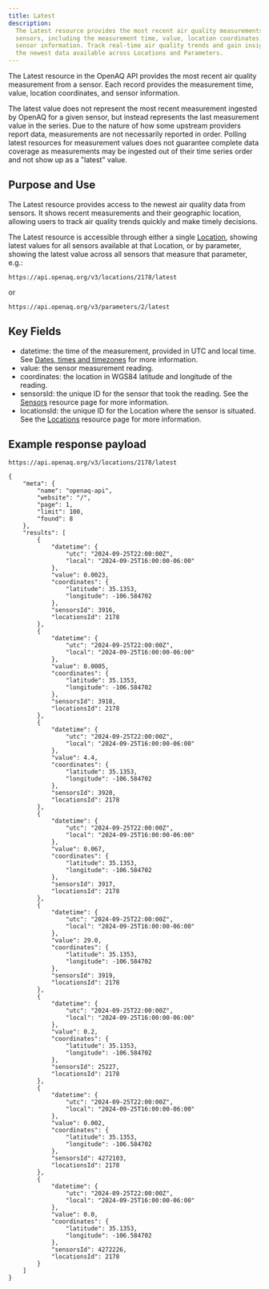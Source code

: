 ```yaml
---
title: Latest
description:
  The Latest resource provides the most recent air quality measurements from
  sensors, including the measurement time, value, location coordinates, and
  sensor information. Track real-time air quality trends and gain insights into
  the newest data available across Locations and Parameters.
---
```




The Latest resource in the OpenAQ API provides the most recent air quality
measurement from a sensor. Each record provides the measurement time, value,
location coordinates, and sensor information.

<Aside type="note">
  The latest value does not represent the most recent measurement ingested by
  OpenAQ for a given sensor, but instead represents the last measurement value
  in the series. Due to the nature of how some upstream providers report data,
  measurements are not necessarily reported in order. Polling latest resources
  for measurement values does not guarantee complete data coverage as
  measurements may be ingested out of their time series order and not show up as
  a "latest" value.
</Aside>

## Purpose and Use

The Latest resource provides access to the newest air quality data from sensors.
It shows recent measurements and their geographic location, allowing users to
track air quality trends quickly and make timely decisions.

The Latest resource is accessible through either a single [Location](locations),
showing latest values for all sensors available at that Location, or by
parameter, showing the latest value across all sensors that measure that
parameter, e.g.:

```
https://api.openaq.org/v3/locations/2178/latest
```

or

```
https://api.openaq.org/v3/parameters/2/latest
```

## Key Fields

- datetime: the time of the measurement, provided in UTC and local time. See
  [Dates, times and timezones](using-the-api/dates-datetimes) for more
  information.
- value: the sensor measurement reading.
- coordinates: the location in WGS84 latitude and longitude of the reading.
- sensorsId: the unique ID for the sensor that took the reading. See the
  [Sensors](sensors) resource page for more information.
- locationsId: the unique ID for the Location where the sensor is situated. See
  the [Locations](locations) resource page for more information.

## Example response payload

`https://api.openaq.org/v3/locations/2178/latest`

```
{
    "meta": {
        "name": "openaq-api",
        "website": "/",
        "page": 1,
        "limit": 100,
        "found": 8
    },
    "results": [
        {
            "datetime": {
                "utc": "2024-09-25T22:00:00Z",
                "local": "2024-09-25T16:00:00-06:00"
            },
            "value": 0.0023,
            "coordinates": {
                "latitude": 35.1353,
                "longitude": -106.584702
            },
            "sensorsId": 3916,
            "locationsId": 2178
        },
        {
            "datetime": {
                "utc": "2024-09-25T22:00:00Z",
                "local": "2024-09-25T16:00:00-06:00"
            },
            "value": 0.0005,
            "coordinates": {
                "latitude": 35.1353,
                "longitude": -106.584702
            },
            "sensorsId": 3918,
            "locationsId": 2178
        },
        {
            "datetime": {
                "utc": "2024-09-25T22:00:00Z",
                "local": "2024-09-25T16:00:00-06:00"
            },
            "value": 4.4,
            "coordinates": {
                "latitude": 35.1353,
                "longitude": -106.584702
            },
            "sensorsId": 3920,
            "locationsId": 2178
        },
        {
            "datetime": {
                "utc": "2024-09-25T22:00:00Z",
                "local": "2024-09-25T16:00:00-06:00"
            },
            "value": 0.067,
            "coordinates": {
                "latitude": 35.1353,
                "longitude": -106.584702
            },
            "sensorsId": 3917,
            "locationsId": 2178
        },
        {
            "datetime": {
                "utc": "2024-09-25T22:00:00Z",
                "local": "2024-09-25T16:00:00-06:00"
            },
            "value": 29.0,
            "coordinates": {
                "latitude": 35.1353,
                "longitude": -106.584702
            },
            "sensorsId": 3919,
            "locationsId": 2178
        },
        {
            "datetime": {
                "utc": "2024-09-25T22:00:00Z",
                "local": "2024-09-25T16:00:00-06:00"
            },
            "value": 0.2,
            "coordinates": {
                "latitude": 35.1353,
                "longitude": -106.584702
            },
            "sensorsId": 25227,
            "locationsId": 2178
        },
        {
            "datetime": {
                "utc": "2024-09-25T22:00:00Z",
                "local": "2024-09-25T16:00:00-06:00"
            },
            "value": 0.002,
            "coordinates": {
                "latitude": 35.1353,
                "longitude": -106.584702
            },
            "sensorsId": 4272103,
            "locationsId": 2178
        },
        {
            "datetime": {
                "utc": "2024-09-25T22:00:00Z",
                "local": "2024-09-25T16:00:00-06:00"
            },
            "value": 0.0,
            "coordinates": {
                "latitude": 35.1353,
                "longitude": -106.584702
            },
            "sensorsId": 4272226,
            "locationsId": 2178
        }
    ]
}
```

<FeedbackForm />